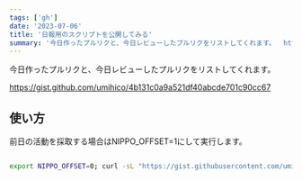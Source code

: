 ```yaml
---
tags: ['gh']
date: '2023-07-06'
title: '日報用のスクリプトを公開してみる'
summary: '今日作ったプルリクと、今日レビューしたプルリクをリストしてくれます。  https://gist.github.com/umihico/4b131c0a9a521df40abcde701c90cc67'
---
```



今日作ったプルリクと、今日レビューしたプルリクをリストしてくれます。

https://gist.github.com/umihico/4b131c0a9a521df40abcde701c90cc67

## 使い方

前日の活動を採取する場合はNIPPO_OFFSET=1にして実行します。

```bash

export NIPPO_OFFSET=0; curl -sL "https://gist.githubusercontent.com/umihico/4b131c0a9a521df40abcde701c90cc67/raw/dockered.sh?v=$(date +'%s')" | bash -exv

```
